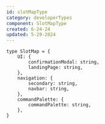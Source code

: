 ```yaml
---
id: slotMapType
category: developerTypes
component: SlotMapType
created: 6-24-24
updated: 5-29-2024
---
```


```tsx
type SlotMap = {
    UI: {
        confirmationModal: string,
        landingPage: string,
    }, 
    navigation: {
        secondary: string,
        navbar: string,
    }, 
    commandPalette: {
        commandPalette: string,
    }, 
}
```
